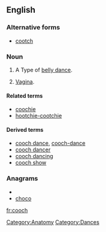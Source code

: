 ==English==

===Alternative forms===
* [[cootch]]

===Noun===
{{en-noun|es}}

# {{obsolete}} A Type of [[belly dance]].
# {{slang|vulgar}} [[vagina|Vagina]].

====Related terms====
* [[coochie]]
* [[hootchie-cootchie]]

====Derived terms====

* [[cooch dance]], [[cooch-dance]]
* [[cooch dancer]]
* [[cooch dancing]]
* [[cooch show]]

===Anagrams===
* {{alphagram|cchoo}}
* [[choco#English|choco]]


[[Category:Anatomy]]
[[Category:Dances]]

[[fr:cooch]]